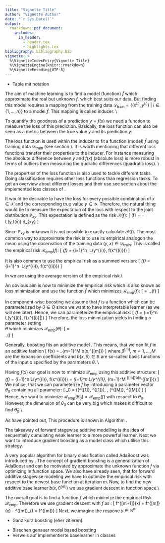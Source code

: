 ```yaml
---
title: "Vignette Title"
author: "Vignette Author"
date: "`r Sys.Date()`"
output: 
  rmarkdown::pdf_document:
    includes:
      in_header:
        - header.tex
        - highlights.tex
bibliography: bibliography.bib
vignette: >
  %\VignetteIndexEntry{Vignette Title}
  %\VignetteEngine{knitr::rmarkdown}
  %\VignetteEncoding{UTF-8}
---
```




\section{Methodology}

- Table mit notation

\subsection{Learning Theory Reminder}

\subsubsection{Loss Function}

The aim of machine learning is to find a model (function) $\hat{f}$ which 
approximate the real but unknown $f$. which best suits our data. But finding 
this model requires a mapping from the training data 
$\mathcal{D}_\mathrm{train} = \left\{(x^{(i)}, y^{(i)})\ |\ i \in \{1, \dots, n\}\right\}$ 
to a model $\hat{f}$. This mapping is called inducer. \\

To quantify the goodness of a prediction $y = f(x)$ we need a function to 
measure the loss of this prediction. Basically, the loss function can also 
be seen as a metric between the true value $y$ and its prediction $y$:

\begin{align*}
  L : \mathcal{Y} \times \mathcal{X} &\rightarrow\ \mathbb{R}_+ \\
                                 y,x &\mapsto\ L\left(y, f(x)\right)
\end{align*}

The loss function is used within the inducer to fit a function (model) 
$\hat{f}$ using training data $\mathcal{D}_\mathrm{train}$ (see section 
\ref{sec:grad-boosting}). It is worth mentioning that different loss functions 
transfer their properties to the inducer. For instance measuring the absolute
difference between $y$ and $f(x)$ (absolute loss) is more robust in terms
of outliers then measuring the qudratic differences (quadratic loss). \\

The properties of the loss function is also used to tackle different tasks. 
Doing classification requires other loss functions than regression tasks. 
To get an overview about different losses and their use see section 
\ref{subsec:loss-classes} about the implemented loss classes of 
\texttt{compboost}.


\subsubsection{Empirical Risk}

It would be desirable to have the loss for every possible combination of 
$x \in \mathcal{X}$ and the corresponding true value $y \in \mathcal{Y}$. 
Therefore, the natural thing would be to measure the expectation of the loss
with respect to the joint distribution $\mathbb{P}_{xy}$. This expectation is
defined as the risk $\mathcal{R}(f)$:
\[
  \mathcal{R}(f) = \mathbb{E}\left[L(y, f(x))\right] = \int L(y,f(x))\ d\mathbb{P}_{xy}
\]

Since $\mathbb{P}_{xy}$ is unknown it is not possible to exactly calculate 
$\mathcal{R}(f)$. The most common way to approximate the risk is to use its
empirical analogon the mean using the observation of the training data 
$(y, x) \in \mathcal{D}_\mathrm{train}$. This is called the empirical risk
$\mathcal{R}_\mathrm{emp}(f)$:
\[
  \mathcal{R}_\mathrm{emp}(f) = \frac{1}{n}\sum\limits_{i=1}^n\ 
  L\left(y^{(i)}, f(x^{(i)})\right)
\]

It is also common to use the empirical risk as a summed version:
\[
  \mathcal{R}_\mathrm{emp}(f) = \sum\limits_{i=1}^n\ 
  L\left(y^{(i)}, f(x^{(i)})\right)
\]

In \texttt{compboost} we are using the average version of the empirical risk.\\

\subsubsection{Loss Minimization}

An obvious aim is now to minimize the empirical risk which is also known as
loss minimization and use the function $\hat{f}$ which minimizes 
$\mathcal{R}_\mathrm{emp}(f)$:
\[
  \hat{f} = \underset{f \in H}{\mathrm{arg~min}}\ \mathcal{R}_\mathrm{emp}(f)
\]

In component-wise boosting we assume that $f$ is a function which can be 
parameterized by $\theta \in \Theta$ since we want to have interpretable 
learner (as we will see later). Hence, we can parameterize the empirical risk:
\[
  \mathcal{R}_\mathrm{emp}(\theta) = \frac{1}{n}\sum\limits_{i=1}^n\ 
  L\left(y^{(i)}, f(x^{(i)}|\theta)\right)
\]
Therefore, the loss minimization yields in finding a parameter setting  
$\hat{\theta}$ which minimizes $\mathcal{R}_\mathrm{emp}(\theta)$:
\[
  \hat{\theta} = \underset{\theta \in \Theta}{\mathrm{arg~min}}\
  \mathcal{R}_\mathrm{emp}(\theta)
\]


\subsection{Gradient Boosting Reminder}\label{sec:grad-boosting}

\subsubsection{Forward Stagewise Additive Modelling}

Generally, boosting fits an additive model \cite[p.~341]{friedman2001elements}.
This means, that we can fit $f$ in an additive fashion
\[
  f(x) = \sum\limits_{m=1}^M \beta{[m]}b\left(x,\theta^{[m]}\right)
\]
where $\beta^{[m]}$, $m = 1, \dots, M$ are the expansion coefficients and 
$b(x, \theta) \in \mathbb{R}$ are so-called basis functions of the input $x$
specified by the parameters $\theta$. \\

Having $f(x)$ our goal is now to minimize $\mathcal{R}_\mathrm{emp}$ using 
this additive structure:
\[
  \mathcal{R}_\mathrm{emp}(f) = \frac{1}{n}\sum\limits_{i=1}^n L\left(y^{(i)}, f(x^{(i)})\right)  =
  \frac{1}{n}\sum\limits_{i=1}^n L\left(y^{(i)},\ \sum\limits_{m=1}^M \beta^{[m]}b\left(x,\theta^{[m]}\right)\right)
\]
We notice, that we can parameterize $f$ by introducing a parameter vector  
$\theta_0$ containing all parameter:
\[
  \theta_0 = \left(\left(\beta^{[1]}, \theta^{[1]}\right), \dots, \left(\beta^{[M]}, \theta^{[M]}\right) \right)
\]
Hence, we want to minimize $\mathcal{R}_\mathrm{emp}(\theta_0) = \mathcal{R}_\mathrm{emp}(f)$
with respect to $\theta_0$. However, the dimension of $\theta_0$ can be very
big which makes it difficult to find $\hat{\theta}_0$.\\


As \cite[p.~342]{friedman2001elements} have pointed out, \enquote{\textit{
forward stagewise additive modeling approximate the solution by sequentially 
adding new basis functions to the expansion without adjusting the parameters and 
coefficients of those that have already been added.}} This procedure is 
shown in Algorithm \ref{algo:forw-stage-add-mod}.

\begin{Shaded}
\begin{algorithm}[H]
Initialize $\hat{f}^{[0]} = 0$\;\vspace{0.2cm}
\For{$m \in \{1, \dots, M\}$}{\vspace{0.2cm}
  // Fit $m$-th baselearner: \\
  $\left(\hat{\beta}^{[m]},\ \hat{\theta}^{[m]}\right) = \underset{\beta, \theta}{\mathrm{arg~min}}\ \frac{1}{n}\sum\limits_{i=1}^n\ L\left(y^{(i)},\ \hat{f}^{[m-1]}(x^{(i)}) + \beta b\left(x,\theta\right)\right)$ \;\vspace{0.2cm}
  // Update $\hat{f}$: \\
  $\hat{f}^{[m]}(x) = \hat{f}^{[m-1]}(x) + \hat{\beta}^{[m]}b(x,\hat{\theta}^{[m]})$ \;\vspace{0.2cm}
 }
\caption{Forward stagewise additive modeling.}\label{algo:forw-stage-add-mod}
\end{algorithm}
\end{Shaded}

The takeaway of forward stagewise additive modelling is the idea of 
sequentially cumulating weak learner to a more powerful learner. Next we
want to introduce gradient boosting as a model class which utilise this 
strategy.

\subsubsection{Gradient Boosting}

A very popular algorithm for binary classification called AdaBoost was 
introduced by \cite{freund1997decision}. The concept of gradient boosting is
a generalization of AdaBoost and can be motivated by approximate the unknown 
function $f$ via optimizing in function space. We also have already seen, 
that for forward additive stagewise modeling we have to optimize the empirical 
risk with respect to the newest base function at iteration $m$. Now, to find
the new additive base learner $b(x,\theta^{[m]})$ we use gradient descent in
function space.\\

The overall goal is to find a function $f$ which minimize the empirical Risk 
$\mathcal{R}_\mathrm{emp}$. Therefore we use
gradient descent with $f$ as \enquote{parameter}:
\[
  f^{[m+1]}(x) = f^{[m]}(x) - \beta^{[m]}\left[\frac{\delta}{\delta f(x)} \mathcal{R}_\mathrm{emp}(f)\right]_{f = f^{[m]}}
\]
Next, we imagine the respone $y \in \mathbb{R}^n$



- Ganz kurz boosting (eher zitieren)



\subsection{Component-wise Boosting}


- Bisschen genauer model based boosting
- Verweis auf implementierte baselearner in classes